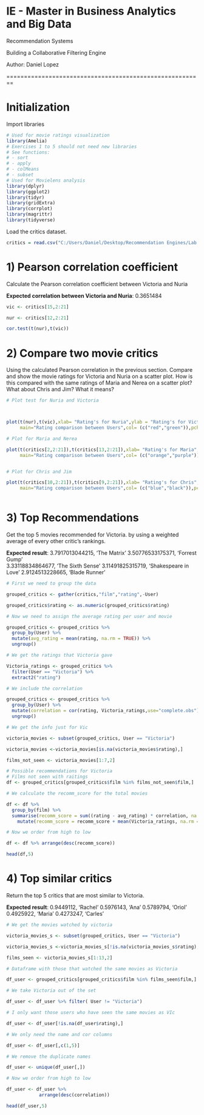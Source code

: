 # IE - Master in Business Analytics and Big Data
Recommendation Systems

Building a Collaborative Filtering Engine

Author: Daniel Lopez

========================================================

# Initialization

Import libraries

```{r}
# Used for movie ratings visualization
library(Amelia)
# Exercises 1 to 5 should not need new libraries
# See functions: 
# - sort
# - apply
# - colMeans
# - subset
# Used for Movielens analysis
library(dplyr)
library(ggplot2)
library(tidyr)
library(gridExtra)
library(corrplot)
library(magrittr)
library(tidyverse)


```

Load the critics dataset.

```{r}

critics = read.csv("C:/Users/Daniel/Desktop/Recommendation Engines/Lab 1 Deliverable/critics.csv")


```

# 1) Pearson correlation coefficient 
Calculate the Pearson correlation coefficient between Victoria and Nuria

**Expected correlation between Victoria and Nuria**: 0.3651484

```{r fig.width=7, fig.height=6}

vic <- critics[15,2:21]

nur <- critics[12,2:21]

cor.test(t(nur),t(vic))

```

# 2) Compare two movie critics
Using the calculated Pearson correlation in the previous section. Compare and show the movie ratings for Victoria and Nuria on a scatter plot. How is this compared with the same ratings of Maria and Nerea on a scatter plot? What about Chris and Jim? What it means?

```{r fig.width=7, fig.height=6}

# Plot test for Nuria and Victoria



plot(t(nur),t(vic),xlab= "Rating's for Nuria",ylab = "Rating's for Victoria",
     main="Rating comparison between Users",col= (c("red","green")),pch= 16)

# Plot for Maria and Nerea

plot(t(critics[2,2:21]),t(critics[13,2:21]),xlab= "Rating's for Maria",ylab = "Rating's for Nerea",
     main="Rating comparison between Users",col= (c("orange","purple")),pch= 16)


# Plot for Chris and Jim

plot(t(critics[10,2:21]),t(critics[9,2:21]),xlab= "Rating's for Chris",ylab = "Rating's for Jim",
     main="Rating comparison between Users",col= (c("blue","black")),pch= 16)



```

# 3) Top Recommendations 
Get the top 5 movies recommended for Victoria. by using a weighted average of every other critic's rankings.

**Expected result**:
3.7917013044215, 'The Matrix'
3.50776533175371, 'Forrest Gump'     
3.33118834864677, 'The Sixth Sense' 
3.11491825315719, 'Shakespeare in Love'
2.9124513228665, 'Blade Runner'

```{r fig.width=7, fig.height=6}

# First we need to group the data

grouped_critics <- gather(critics,"film","rating",-User)

grouped_critics$rating <- as.numeric(grouped_critics$rating)

# Now we need to assign the average rating per user and movie 

grouped_critics <- grouped_critics %>%
  group_by(User) %>%
  mutate(avg_rating = mean(rating, na.rm = TRUE)) %>%
  ungroup()

# We get the ratings that Victoria gave

Victoria_ratings <- grouped_critics %>%
  filter(User == "Victoria") %>%
  extract2("rating")

# We include the correlation

grouped_critics <- grouped_critics %>%
  group_by(User) %>%
  mutate(correlation = cor(rating, Victoria_ratings,use="complete.obs")) %>%
  ungroup()

# We get the info just for Vic

victoria_movies <- subset(grouped_critics, User == "Victoria")

victoria_movies <-victoria_movies[is.na(victoria_movies$rating),]

films_not_seen <- victoria_movies[1:7,2]

# Possible recommendations for Victoria
# Films not seen with raitings
df <- grouped_critics[grouped_critics$film %in% films_not_seen$film,]

# We calculate the recomm_score for the total movies

df <- df %>%
  group_by(film) %>%
  summarise(recomm_score = sum((rating - avg_rating) * correlation, na.rm = TRUE) / (sum(abs(correlation)) - 1)) %>%
    mutate(recomm_score = recomm_score + mean(Victoria_ratings, na.rm = TRUE))

# Now we order from high to low

df <- df %>% arrange(desc(recomm_score))

head(df,5)

```

# 4) Top similar critics
Return the top 5 critics that are most similar to Victoria. 

**Expected result**:
0.9449112, 'Rachel'
0.5976143, 'Ana' 
0.5789794, 'Oriol'
0.4925922, 'Maria'
0.4273247, 'Carles'

```{r fig.width=7, fig.height=6}

# We get the movies watched by victoria

victoria_movies_s <- subset(grouped_critics, User == "Victoria")

victoria_movies_s <-victoria_movies_s[!is.na(victoria_movies_s$rating),]

films_seen <- victoria_movies_s[1:13,2]

# Dataframe with those that watched the same movies as Victoria

df_user <- grouped_critics[grouped_critics$film %in% films_seen$film,]

# We take Victoria out of the set

df_user <- df_user %>% filter( User != "Victoria")

# I only want those users who have seen the same movies as VIc

df_user <- df_user[!is.na(df_user$rating),]

# We only need the name and cor columns

df_user <- df_user[,c(1,5)]

# We remove the duplicate names

df_user <- unique(df_user[,])

# Now we order from high to low

df_user <- df_user %>% 
            arrange(desc(correlation))

head(df_user,5)

```